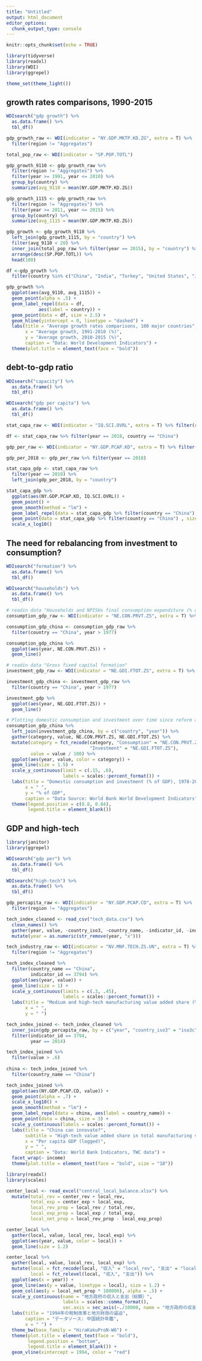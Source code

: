 ```yaml
---
title: "Untitled"
output: html_document
editor_options: 
  chunk_output_type: console
---
```


```r
knitr::opts_chunk$set(echo = TRUE)
```

```r
library(tidyverse)
library(readxl)
library(WDI)
library(ggrepel)

theme_set(theme_light())
```

## growth rates comparisons, 1990-2015
```r
WDIsearch("gdp growth") %>% 
  as.data.frame() %>% 
  tbl_df() 

gdp_growth_raw <- WDI(indicator = "NY.GDP.MKTP.KD.ZG", extra = T) %>% 
  filter(region != "Aggregates") 

total_pop_raw <- WDI(indicator = "SP.POP.TOTL") 

gdp_growth_9110 <- gdp_growth_raw %>% 
  filter(region != "Aggregates") %>% 
  filter(year >= 1991, year <= 2010) %>% 
  group_by(country) %>% 
  summarize(avg_9110 = mean(NY.GDP.MKTP.KD.ZG))

gdp_growth_1115 <- gdp_growth_raw %>% 
  filter(region != "Aggregates") %>% 
  filter(year >= 2011, year <= 2015) %>% 
  group_by(country) %>% 
  summarize(avg_1115 = mean(NY.GDP.MKTP.KD.ZG))

gdp_growth <- gdp_growth_9110 %>% 
  left_join(gdp_growth_1115, by = "country") %>% 
  filter(avg_9110 < 20) %>% 
  inner_join(total_pop_raw %>% filter(year == 2015), by = "country") %>% 
  arrange(desc(SP.POP.TOTL)) %>% 
  head(100)

df <-gdp_growth %>% 
  filter(country %in% c("China", "India", "Turkey", "United States", "Japan", "Korea, Rep.", "Brazil", "Russian Federation", "South Africa"))

gdp_growth %>% 
  ggplot(aes(avg_9110, avg_1115)) +
  geom_point(alpha = .5) + 
  geom_label_repel(data = df, 
            aes(label = country)) +
  geom_point(data = df, size = 2.5) +
  geom_hline(yintercept = 0, linetype = "dashed") +
  labs(title = "Average growth rates comparisons, 100 major countries", 
       x = "Average growth, 1991-2010 (%)", 
       y = "Average growth, 2010-2015 (%)", 
       caption = "Data: World Development Indicators") +
  theme(plot.title = element_text(face = "bold"))
```

## debt-to-gdp ratio
```r
WDIsearch("capacity") %>% 
  as.data.frame() %>% 
  tbl_df()

WDIsearch("gdp per capita") %>% 
  as.data.frame() %>% 
  tbl_df()

stat_capa_raw <- WDI(indicator = "IQ.SCI.OVRL", extra = T) %>% filter(region != "Aggregates")

df <- stat_capa_raw %>% filter(year == 2018, country == "China") 

gdp_per_raw <- WDI(indicator = "NY.GDP.PCAP.KD", extra = T) %>% filter(region != "Aggregates")

gdp_per_2018 <- gdp_per_raw %>% filter(year == 2018)

stat_capa_gdp <- stat_capa_raw %>% 
  filter(year == 2018) %>% 
  left_join(gdp_per_2018, by = "country")

stat_capa_gdp %>% 
  ggplot(aes(NY.GDP.PCAP.KD, IQ.SCI.OVRL)) +
  geom_point() + 
  geom_smooth(method = "lm") +
  geom_label_repel(data = stat_capa_gdp %>% filter(country == "China"), aes(label = country), hjust = 1, vjust =1) + 
  geom_point(data = stat_capa_gdp %>% filter(country == "China") , size = 3.5, shape = 23) +
  scale_x_log10() 
```

## The need for rebalancing from investment to consumption?
```r
WDIsearch("formation") %>% 
  as.data.frame() %>% 
  tbl_df()

WDIsearch("households") %>% 
  as.data.frame() %>% 
  tbl_df()

# readin data "Households and NPISHs final consumption expenditure (% of GDP)"
consumption_gdp_raw <- WDI(indicator = "NE.CON.PRVT.ZS", extra = T) %>% filter(region != "Aggregates") 

consumption_gdp_china <- consumption_gdp_raw %>% 
  filter(country == "China", year > 1977) 

consumption_gdp_china %>% 
  ggplot(aes(year, NE.CON.PRVT.ZS)) +
  geom_line()

# readin data "Gross fixed capital formation"
investment_gdp_raw <- WDI(indicator = "NE.GDI.FTOT.ZS", extra = T) %>% filter(region != "Aggregates")

investment_gdp_china <- investment_gdp_raw %>% 
  filter(country == "China", year > 1977) 

investment_gdp %>% 
  ggplot(aes(year, NE.GDI.FTOT.ZS)) +
  geom_line()

# Plotting domestic consumption and investment over time since reform and opening up 
consumption_gdp_china %>% 
  left_join(investment_gdp_china, by = c("country", "year")) %>% 
  gather(category, value, NE.CON.PRVT.ZS, NE.GDI.FTOT.ZS) %>%
  mutate(category = fct_recode(category, "Consumption" = "NE.CON.PRVT.ZS", 
                               "Investment" = "NE.GDI.FTOT.ZS"), 
         value = value / 100) %>% 
  ggplot(aes(year, value, color = category)) +
  geom_line(size = 1.5) + 
  scale_y_continuous(limit = c(.15, .6), 
                     labels = scales::percent_format()) +
  labs(title = "Domestic consumption and investment (% of GDP), 1978-2018", 
       x = " ", 
       y = "% of GDP", 
       caption = "Data Source: World Bank World Development Indicators") +
  theme(legend.position = c(0.8, 0.84), 
        legend.title = element_blank())
```
## GDP and high-tech 
```r
library(janitor)
library(ggrepel)

WDIsearch("gdp per") %>% 
  as.data.frame() %>% 
  tbl_df() 

WDIsearch("high-tech") %>% 
  as.data.frame() %>% 
  tbl_df() 

gdp_percapita_raw <- WDI(indicator = "NY.GDP.PCAP.CD", extra = T) %>% 
  filter(region != "Aggregates") 

tech_index_cleaned <- read_csv("tech_data.csv") %>% 
  clean_names() %>% 
  gather(year, value, -country_iso3, -country_name, -indicator_id, -indicator, -subindicator_type) %>% 
  mutate(year = as.numeric(str_remove(year, "x")))

tech_industry_raw <- WDI(indicator = "NV.MNF.TECH.ZS.UN", extra = T) %>% 
  filter(region != "Aggregates") 
```


```r
tech_index_cleaned %>% 
  filter(country_name == "China", 
         indicator_id == 3794) %>% 
  ggplot(aes(year, value)) +
  geom_line(size = 1) +
  scale_y_continuous(limits = c(.3, .45),
                     labels = scales::percent_format()) +
  labs(title = "Medium and high-tech manufacturing value added share (%)", 
       x = " ", 
       y = " ")
```

```r
tech_index_joined <- tech_index_cleaned %>% 
  inner_join(gdp_percapita_raw, by = c("year", "country_iso3" = "iso3c")) %>% 
  filter(indicator_id == 3794, 
         year == 2014)

tech_index_joined %>% 
  filter(value > .6)
  
china <- tech_index_joined %>% 
  filter(country_name == "China")

tech_index_joined %>% 
  ggplot(aes(NY.GDP.PCAP.CD, value)) +
  geom_point(alpha = .7) +
  scale_x_log10() +
  geom_smooth(method = "lm") +
  geom_label_repel(data = china, aes(label = country_name)) +
  geom_point(data = china, size = 3) +
  scale_y_continuous(labels = scales::percent_format()) +
  labs(title = "China can innovate?", 
       subtitle = "High-tech value added share in total manufacturing value added, 2014 (%)",
       x = "Per capita GDP (logged)", 
       y = " ", 
       caption = "Data: World Bank Indicators, TWC data") +
  facet_wrap(~ income)
  theme(plot.title = element_text(face = "bold", size = "18"))
```

```r
library(readxl)
library(scales)

center_local <- read_excel("central_local_balance.xlsx") %>% 
  mutate(total_rev = center_rev + local_rev, 
         total_exp = center_exp + local_exp, 
         local_rev_prop = local_rev / total_rev, 
         local_exp_prop = local_exp / total_exp, 
         local_net_prop = local_rev_prop - local_exp_prop)

center_local %>% 
  gather(local, value, local_rev, local_exp) %>% 
  ggplot(aes(year, value, color = local)) +
  geom_line(size = 1.2) 

center_local %>% 
  gather(local, value, local_rev, local_exp) %>% 
  mutate(local = fct_recode(local, "収入" = "local_rev", "支出" = "local_exp"), 
         local = fct_relevel(local, "収入", "支出")) %>% 
  ggplot(aes(x = year)) +
  geom_line(aes(y = value, linetype = local), size = 1.2) +
  geom_col(aes(y = local_net_prop * 100000), alpha = .5) +
  scale_y_continuous(name = "地方政府の収入と支出（総額）", 
                     labels = scales::comma_format(),
                     sec.axis = sec_axis(~./10000, name = "地方政府の収支比率（％）")) + 
  labs(title = "1994年の税制改革と地方財政の逼迫",
       caption = "データソース: 中国統計年鑑", 
       x = " ") +
  theme_bw(base_family = "HiraKakuProN-W6") +
  theme(plot.title = element_text(face = "bold"), 
        legend.position = "bottom", 
        legend.title = element_blank()) +
  geom_vline(xintercept = 1994, color = "red") 

```


